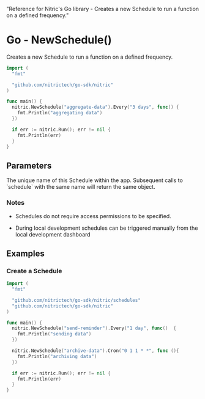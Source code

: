   "Reference for Nitric's Go library - Creates a new Schedule to run a function on a defined frequency."

# Go - NewSchedule()

Creates a new Schedule to run a function on a defined frequency.

```go
import (
  "fmt"

  "github.com/nitrictech/go-sdk/nitric"
)

func main() {
  nitric.NewSchedule("aggregate-data").Every("3 days", func() {
    fmt.Println("aggregating data")
  })

  if err := nitric.Run(); err != nil {
    fmt.Println(err)
  }
}
```

## Parameters

<Properties>
  <Property name="description" required type="string">
    The unique name of this Schedule within the app. Subsequent calls to
    `schedule` with the same name will return the same object.
  </Property>
</Properties>

### Notes

- Schedules do not require access permissions to be specified.

- During local development schedules can be triggered manually from the local development dashboard

## Examples

### Create a Schedule

```go
import (
  "fmt"

  "github.com/nitrictech/go-sdk/nitric/schedules"
  "github.com/nitrictech/go-sdk/nitric"
)

func main() {
  nitric.NewSchedule("send-reminder").Every("1 day", func()  {
    fmt.Println("sending data")
  })

  nitric.NewSchedule("archive-data").Cron("0 1 1 * *", func (){
    fmt.Println("archiving data")
  })

  if err := nitric.Run(); err != nil {
    fmt.Println(err)
  }
}
```
